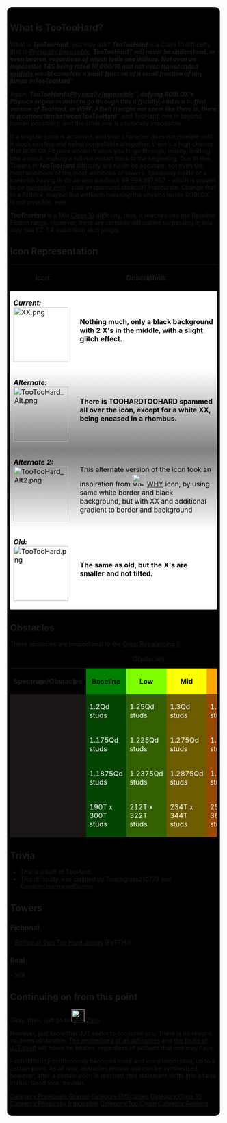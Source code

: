 {{Background|File=•bg.png}}<div style="box-sizing:border-box; border-radius:15px;border:3px solid #FFFFFF;overflow:hidden;background:linear-gradient(45deg, #000000,#000000);padding:0.5em;">{{NoticeScrollboxNew|Notices={{Physically Impossible}}
{{Buffed}}}}{{NewDifficultyInfobox|title1=TooTooHard|image1=<gallery>
XX.png | Current
TooTooHard.png | 300px | Old
TooTooHard Alt.png | Alternate
TooTooHard Alt2.png | Alternate 2
</gallery>|caption1=XX|class=10|rating=111|type=* Revived|previous=[[File:Elite_phase1.png|30px]]/[[File:Elite_phase_2.jpg|30px]] [[Exploitist Elite]]|next=[[File:Zanyte.png|30px]] [[Zany]]|alt_previous=|class_range=Mid|difficulty_range=Baseline to Peak|creator(s)=* Touchgrass210779 and RandomUsernameIDunno (claimed)
* WelcomingToMyChillHome (page creator)|short_name=TTH|original_creator(s)=WelcomingToMyChillHome|previous_creator(s)=WelcomingToMyChillHome|date_added=idk|revamp_date=16 September 2023|rgb_color=0, 0, 0 (backdrop)
255, 255, 255 (XX)|alt_next=[[File:Obama Prism Ultimate.png|30px]] [[True Obama Prism]]|decal_id=Current; 76756631442286
Old and Alt: N/A}}

==What is TooTooHard?==

What is '''''TooTooHard''''', you may ask? '''''TooTooHard''''' is a Class 10 difficulty, that is ''[[Pinnacle|Physically Impossible]]''. '''''TooTooHard''''' will never be understood, or even beaten, regardless of which tools one utilizes. Not even an impossible TAS being rated 10,000/10 and not even transcended [[Exploitist Elite|exploits]] would complete a small fraction of a small fraction of any jumps in '''''TooTooHard'''''.

Again, '''''TooTooHard''''' is ''[[Pinnacle|Physically Impossible]]'', defying ROBLOX's Physics engine in order to go through this difficulty, and is a buffed version of TooHard, or WHY. Albeit it might not seem like there is, there is a connection between '''''TooTooHard''''' and TooHard; one is beyond human possibility, and the other one is physically impossible. 

If a singular jump is achieved, and your character does not pixelate until it stops existing and being controllable altogether, there's a high chance that ROBLOX Physics wouldn't allow you to go through, mostly, leading into a crash, making a full run restart back to the beginning. Due to this, Towers in '''''TooTooHard''''' difficulty will ''never'' be accurate; not even the most ambitious of the most ambitious of towers. Spawning inside of a banbrick having to do an also banbrick 99,999,997,952 - which is proven to be [[Pinnacle|''buildable limit'']] - stud wraparound stickout? Inaccurate. Change that to a FzBrick, maybe. But withouth breaking the physics inside ROBLOX, is not possible, ever. 

'''''TooTooHard''''' is a Mid [[The Middleline|Class 10]] difficulty, thus, it reaches into the Baseline Fiction range. However, there are certainly difficulties surpassing it; this only has 1.2-1.4 quadrillion stud jumps.

==Icon Representation==
{| class="wikitable mw-collapsible" style="text-align:center;"
|-
!'''''Icon:'''''
!'''''Description:'''''
|-
! style="background:linear-gradient(180deg, white,white); color: #000000" |'''''Current:'''''[[File:XX.png|center|128x128px]]
| style="background:linear-gradient(180deg, white,white); color: #000000" |'''Nothing much, only a black background with 2 X's in the middle, with a slight glitch effect.'''
|-
! style="background:linear-gradient(180deg, white,gray); color: #000000" |'''''Alternate:'''''[[File:TooTooHard Alt.png|center|128x128px]]
| style="background:linear-gradient(180deg, white,gray); color: #000000" |'''There is TOOHARDTOOHARD spammed all over the icon, except for a white XX, being encased in a rhombus.'''
|-
! style="background:linear-gradient(180deg, gray,white); color: #000000" |'''''Alternate 2:'''''[[File:TooTooHard Alt2.png|center|128x128px]]
| style="background:linear-gradient(180deg, gray,white); color: #000000" |This alternate version of the icon took an inspiration from [[File:WhySDC.png|frameless|30x30px]] [https://jtohs-hardest-towers.fandom.com/wiki/WHY WHY] icon, by using same white border and black background, but with XX and additional gradient to border and background
|-
! style="background:linear-gradient(180deg, white,white); color: #000000" | '''''Old:'''''[[File:TooTooHard.png|center|128x128px]]
| style="background:linear-gradient(180deg, white,white); color: #000000" |'''The same as old, but the X's are smaller and not tilted.'''
|}

== Obstacles==
These obstacles are proportional to the [https://jtohs-joke-towers.fandom.com/f/p/4400000000000122574 Great Rebalancing II].

{| class="fandom-table"
|+Obstacles
!Spectrum/Obstacles
! style="background-color: green;" |'''<font color="black">Baseline</font>'''
! style="background-color: #80ff00;" |'''<font color="black">Low</font>'''
! style="background-color: yellow; " |'''<font color="black">Mid</font>'''
! style="background-color: orange; " |'''<font color="black">High</font>'''
! style="background-color: red; " |'''<font color="black">Peak</font>'''
|-
| style="background-color: #1a1616;" | Climbable Jumps
| style="background-color: #014500;" |<font color="white">1.2Qd studs</font>
| style="background-color: #336000;" |<font color="white">1.25Qd studs</font>
| style="background-color: #6d5c00;" |<font color="white">1.3Qd studs</font>
| style="background-color: #964a00;" |<font color="white">1.35Qd studs</font>
| style="background-color: #5a0000;" |<font color="white">1.4Qd studs</font>
|-
| style="background-color: #1a1616;" |Unclimbable Jumps
| style="background-color: #014500;" |<font color="white">1.175Qd studs</font>
| style="background-color: #336000;" |<font color="white">1.225Qd studs</font>
| style="background-color: #6d5c00;" |<font color="white">1.275Qd studs
| style="background-color: #964a00;" |<font color="white">1.325Qd studs</font>
| style="background-color: #5a0000;" |<font color="white">1.375Qd studs</font>
|-
| style="background-color: #1a1616;" |Wraparounds
| style="background-color: #014500;" |<font color="white">1.1875Qd studs</font>
| style="background-color: #336000;" |<font color="white">1.2375Qd studs</font>
| style="background-color: #6d5c00;" |<font color="white">1.2875Qd studs</font>
| style="background-color: #964a00;" |<font color="white">1.3375Qd studs</font>
| style="background-color: #5a0000;" | <font color="white">1.3875Qd studs</font>
|-
| style="background-color: #1a1616;" | Stickouts
| style="background-color: #014500;" |<font color="white">190T x 300T studs</font>
| style="background-color: #336000;" |<font color="white">212T x 322T studs</font>
| style="background-color: #6d5c00;" |<font color="white">234T x 344T studs</font>
| style="background-color: #964a00;" |<font color="white">256T x 366T studs</font>
| style="background-color: #5a0000;" | <font color="white">278T x 388T studs</font>
|}

==Trivia==

*This is a buff of TooHard.
* This difficulty was claimed by Touchgrass210779 and RandomUsernameIDunno.

==Towers==

=== Fictional===
- [[Edifice of Two Too Hard Jumps]] (EoTTHJ)

===Real ===
- N/A
==Continuing on from this point==
Okay, then, just go to [[File:Zanyte.png|30px]] [[Zany]]. 

However, just know that JJT seeks to consume you. There is no reward, no items obtainable. [[Babass dficuklty|The motherload of all difficulties]] and [[The Final Difficulty.|the finale of JJT itself]] will ''never'' be beaten, regardless of skillsets that one may have. 

Each difficulty continuously becomes more and more impossible, up to a certain point. As of now, obstacles remain and can be synthesized, however, after a certain point is reached, this statement shifts into a false status. Good luck, traveler.

{{DifficultiesNavbox}}
[[Category:Previously Graved]]
[[Category:Difficulties]]
[[Category:Class 10]]
[[Category:Physically Impossible]]
[[Category:Too Chain]]
[[Category:Revived]]